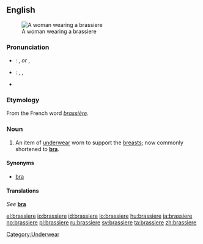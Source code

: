 {{also|brassière}}
==English==
{{wikipedia}}
[[Image:Buestenhalter-2.jpg|thumb|A woman wearing a brassiere]]

===Pronunciation===
* {{a|UK}}: {{IPA|/ˈbræzɪɛə/}}, {{SAMPA|/"br{zIE@/}} ''or'' {{IPA|/ˈbræsɪɛə/}}, {{SAMPA|/"br{sIE@/}}
* {{a|US}}: {{enPR|brə-zĭrʹ}}, {{IPA|/brəˈzɪr/}}, {{SAMPA|/br@"zIr/}}
* {{audio|en-us-brassiere.ogg|Audio (US)}}

===Etymology===
From the French word ''[[brassière]]''.

===Noun===
{{en-noun}}

# An item of [[underwear]] worn to support the [[breasts]]; now commonly shortened to '''[[bra]]'''.

====Synonyms====
* [[bra]]

====Translations====
''See'' '''[[bra]]'''

[[Category:Underwear]]

[[el:brassiere]]
[[io:brassiere]]
[[id:brassiere]]
[[lo:brassiere]]
[[hu:brassiere]]
[[ja:brassiere]]
[[no:brassiere]]
[[pl:brassiere]]
[[ru:brassiere]]
[[sv:brassiere]]
[[ta:brassiere]]
[[zh:brassiere]]